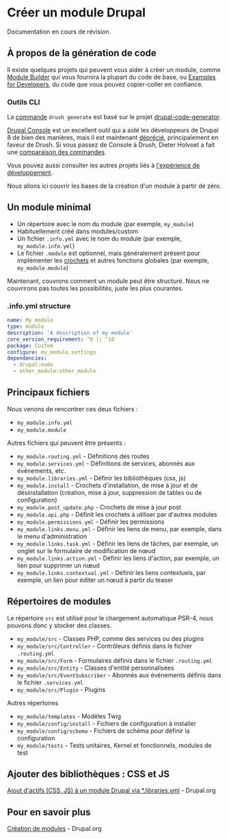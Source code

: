 
# Créer un module Drupal

<Callout type="warning">Documentation en cours de révision.</Callout>

## À propos de la génération de code

Il existe quelques projets qui peuvent vous aider à créer un module, comme [Module Builder](https://www.drupal.org/project/module_builder)
qui vous fournira la plupart du code de base, ou [Examples for Developers](https://www.drupal.org/project/examples), du code que vous pouvez copier-coller 
en confiance.

### Outils CLI

La [commande](https://www.drush.org/12.x/commands/generate/) `drush generate` est basé sur le projet [drupal-code-generator](https://github.com/Chi-teck/drupal-code-generator).

[Drupal Console](https://drupalconsole.com/) est un excellent outil qui a aidé les développeurs de Drupal 8 de bien des manières, mais il est maintenant [déprécié](https://github.com/hechoendrupal/drupal-console/issues/4323), principalement en faveur de Drush.
Si vous passez de Console à Drush, Dieter Holvoet a fait une [comparaison des commandes](https://docs.google.com/spreadsheets/d/1DfdPwjiUBEYLJ7jR7l1SqoOzDTDxPQ5vS5FQO2MZQrY/edit#gid=0).

Vous pouvez aussi consulter les autres projets liés à [l'expérience de développement](/build/modules-themes-distributions#exp%C3%A9rience-de-d%C3%A9veloppement).

Nous allons ici couvrir les bases de la création d'un module à partir de zéro.

## Un module minimal

- Un répertoire avec le nom du module (par exemple, `my_module`)
- Habituellement créé dans modules/custom
- Un fichier `.info.yml` avec le nom du module (par exemple, `my_module.info.yml`)
- Le fichier `.module` est optionnel, mais généralement présent pour implémenter les [crochets](/develop/drupal-development-concepts#hooks) et autres fonctions globales (par exemple, `my_module.module`)

Maintenant, couvrons comment un module peut être structuré.
Nous ne couvrirons pas toutes les possibilités, juste les plus courantes.

### .info.yml structure

```yaml
name: My module
type: module
description: 'A description of my module'
core_version_requirement: ^9 || ^10
package: Custom
configure: my_module.settings
dependencies:
  - drupal:node
  - other_module:other_module
```

## Principaux fichiers

Nous venons de rencontrer ces deux fichiers :

- `my_module.info.yml`
- `my_module.module`

Autres fichiers qui peuvent être présents :

- `my_module.routing.yml` - Définitions des routes
- `my_module.services.yml` - Définitions de services, abonnés aux événements, etc.
- `my_module.libraries.yml` - Définir les bibliothèques (css, js)
- `my_module.install` - Crochets d'installation, de mise à jour et de désinstallation (création, mise à jour, suppression de tables ou de configuration)
- `my_module.post_update.php` - Crochets de mise à jour post
- `my_module.api.php` - Définit les crochets à utiliser par d'autres modules
- `my_module.permissions.yml` - Définir les permissions
- `my_module.links.menu.yml` - Définir les liens de menu, par exemple, dans le menu d'administration
- `my_module.links.task.yml` - Définir les liens de tâches, par exemple, un onglet sur le formulaire de modification de nœud
- `my_module.links.action.yml` - Définir les liens d'action, par exemple, un lien pour supprimer un nœud
- `my_module.links.contextual.yml` - Définir les liens contextuels, par exemple, un lien pour éditer un nœud à partir du teaser

## Répertoires de modules

Le répertoire `src` est utilisé pour le chargement automatique PSR-4, nous pouvons donc y stocker des classes.

- `my_module/src` - Classes PHP, comme des services ou des plugins
- `my_module/src/Controller` - Contrôleurs définis dans le fichier `.routing.yml`
- `my_module/src/Form` - Formulaires définis dans le fichier `.routing.yml`
- `my_module/src/Entity` - Classes d'entité personnalisées
- `my_module/src/EventSubscriber` - Abonnés aux événements définis dans le fichier `.services.yml`
- `my_module/src/Plugin` - Plugins

Autres répertoires

- `my_module/templates` - Modèles Twig
- `my_module/config/install` - Fichiers de configuration à installer
- `my_module/config/schema` - Fichiers de schéma pour définir la configuration
- `my_module/tests` - Tests unitaires, Kernel et fonctionnels, modules de test

## Ajouter des bibliothèques : CSS et JS

[Ajout d'actifs (CSS, JS) à un module Drupal via *.libraries.yml](https://www.drupal.org/node/2274843) - Drupal.org

## Pour en savoir plus

[Création de modules](https://www.drupal.org/docs/develop/creating-modules) - Drupal.org

